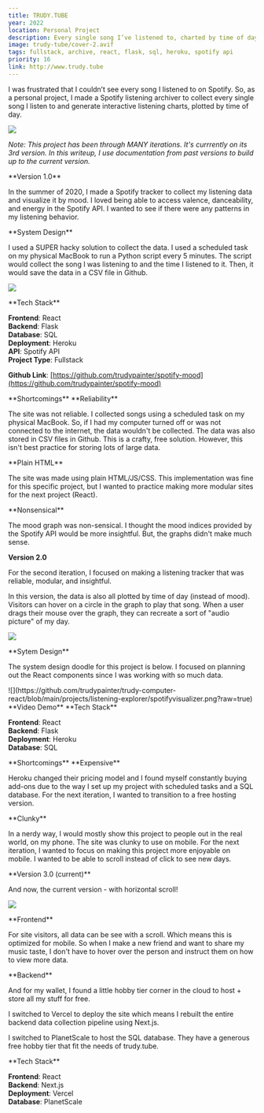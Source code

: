 ```yaml
---
title: TRUDY.TUBE
year: 2022
location: Personal Project
description: Every single song I’ve listened to, charted by time of day
image: trudy-tube/cover-2.avif
tags: fullstack, archive, react, flask, sql, heroku, spotify api
priority: 16
link: http://www.trudy.tube
---
```


<Hero>
  <div>
    <Callout
      link="http://www.trudy.tube"
      text="Launch Site"
    />
  </div>

I was frustrated that I couldn’t see every song I listened to on Spotify.
So, as a personal project, I made a Spotify listening archiver to
collect every single song I listen to and generate interactive listening charts,
plotted by time of day.

![](/trudy-tube/ttv3.gif)

_Note: This project has been through MANY iterations. It's currrently on its 3rd version.
In this writeup, I use documentation from past versions to build up to the current version._

</Hero>

<Line />

<TwoCol>
**Version 1.0**

In the summer of 2020, I made a Spotify tracker to collect my listening data and visualize it by mood.
I loved being able to access valence, danceability, and energy in the Spotify API.
I wanted to see if there were any patterns in my listening behavior.

<Line />

<TwoCol>
**System Design**

I used a SUPER hacky solution to collect the data.
I used a scheduled task on my physical MacBook to run a Python script every 5 minutes.
The script would collect the song I was listening to and the time I listened to it.
Then, it would save the data in a CSV file in Github.

</TwoCol>

![](https://github.com/trudypainter/trudy-computer-react/blob/main/projects/spotify-mood-tracker/spotifymood.svg?raw=true)

<Line />

<TwoCol>
**Tech Stack**

**Frontend**: React  
**Backend**: Flask  
**Database**: SQL  
**Deployment**: Heroku  
**API**: Spotify API  
**Project Type**: Fullstack

**Github Link**: [https://github.com/trudypainter/spotify-mood](https://github.com/trudypainter/spotify-mood)

</TwoCol>

<Line />

<TwoCol>
**Shortcomings**

<TwoCol>
**Reliability**

The site was not reliable. I collected songs using a scheduled task on my physical MacBook. So, if I had my computer turned off or was not connected to the internet, the data wouldn't be collected. The data was also stored in CSV files in Github. This is a crafty, free solution. However, this isn't best practice for storing lots of large data.

</TwoCol>

<TwoCol>
**Plain HTML**

The site was made using plain HTML/JS/CSS.
This implementation was fine for this specific project,
but I wanted to practice making more modular sites for the next project (React).

</TwoCol>

<TwoCol>
**Nonsensical**

The mood graph was non-sensical. I thought the mood indices provided by the Spotify API would be more insightful. But, the graphs didn't make much sense.

</TwoCol>
</TwoCol>
</TwoCol>

<Line />

<TwoCol>

**Version 2.0**

For the second iteration, I focused on making a listening tracker that was
reliable, modular, and insightful.

In this version, the data is also all plotted by time of day (instead of mood).
Visitors can hover on a circle in the graph to play that song.
When a user drags their mouse over the graph, they can recreate a sort of "audio picture"
of my day.

![](/trudy-tube/2.jpg)

<Line />

<TwoCol>
**Sytem Design**

The system design doodle for this project is below. I focused on planning out the React
components since I was working with so much data.

</TwoCol>
![](https://github.com/trudypainter/trudy-computer-react/blob/main/projects/listening-explorer/spotifyvisualizer.png?raw=true)

<Line />

<TwoCol>
**Video Demo**

<Vimeo vimeoId="661674779" />

</TwoCol>

<Line />

<TwoCol>
**Tech Stack**

**Frontend**: React  
**Backend**: Flask  
**Deployment**: Heroku  
**Database**: SQL

</TwoCol>

<Line />

<TwoCol>
**Shortcomings**

<TwoCol>
**Expensive**

Heroku changed their pricing model and
I found myself constantly buying add-ons due to the way
I set up my project with scheduled tasks and a SQL database.
For the next iteration, I wanted to transition to a free hosting version.

</TwoCol>

<TwoCol>
**Clunky**

In a nerdy way, I would mostly show this project to people
out in the real world, on my phone. The site was clunky to use on mobile. For
the next iteration, I wanted to focus on making this project more enjoyable on
mobile. I wanted to be able to scroll instead of click to see new days.

</TwoCol>

</TwoCol>
</TwoCol>

<Line />

<TwoCol>
**Version 3.0 (current)**

And now, the current version - with horizontal scroll!

![](/trudy-tube/ttv3.gif)

<Line />

<TwoCol>
**Frontend**

For site visitors, all data can be see with a scroll.
Which means this is optimized for mobile.
So when I make a new friend and want to share my music taste, I don't have to hover
over the person and instruct them on how to view more data.

</TwoCol>

<TwoCol>
**Backend**

And for my wallet, I found a little hobby tier corner in the
cloud to host + store all my stuff for free.

I switched to Vercel to deploy the site which means I rebuilt the
entire backend data collection
pipeline using Next.js.

I switched to PlanetScale to host the SQL database. They have a generous free
hobby tier that fit the needs of trudy.tube.

</TwoCol>

<Line />

<TwoCol>
**Tech Stack**

**Frontend**: React  
**Backend**: Next.js  
**Deployment**: Vercel  
**Database**: PlanetScale

</TwoCol>

</TwoCol>
